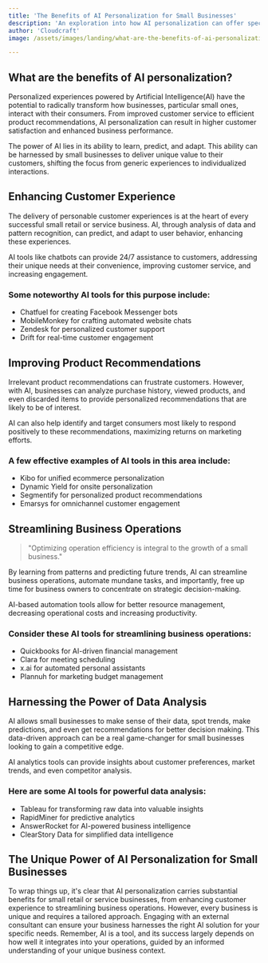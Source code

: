```yaml
---
title: 'The Benefits of AI Personalization for Small Businesses'
description: 'An exploration into how AI personalization can offer specific benefits to small businesses in the retail or service industry.'
author: 'Cloudcraft'
image: /assets/images/landing/what-are-the-benefits-of-ai-personalization.jpg

---
```


## What are the benefits of AI personalization?

Personalized experiences powered by Artificial Intelligence(AI) have the potential to radically transform how businesses, particular small ones, interact with their consumers. From improved customer service to efficient product recommendations, AI personalization can result in higher customer satisfaction and enhanced business performance.

The power of AI lies in its ability to learn, predict, and adapt. This ability can be harnessed by small businesses to deliver unique value to their customers, shifting the focus from generic experiences to individualized interactions. 

<ServicesBlurb />

## Enhancing Customer Experience

The delivery of personable customer experiences is at the heart of every successful small retail or service business. AI, through analysis of data and pattern recognition, can predict, and adapt to user behavior, enhancing these experiences. 

AI tools like chatbots can provide 24/7 assistance to customers, addressing their unique needs at their convenience, improving customer service, and increasing engagement. 

### Some noteworthy AI tools for this purpose include:

 * Chatfuel for creating Facebook Messenger bots
 * MobileMonkey for crafting automated website chats
 * Zendesk for personalized customer support
 * Drift for real-time customer engagement

## Improving Product Recommendations

Irrelevant product recommendations can frustrate customers. However, with AI, businesses can analyze purchase history, viewed products, and even discarded items to provide personalized recommendations that are likely to be of interest.

AI can also help identify and target consumers most likely to respond positively to these recommendations, maximizing returns on marketing efforts.

### A few effective examples of AI tools in this area include:

 * Kibo for unified ecommerce personalization 
 * Dynamic Yield for onsite personalization
 * Segmentify for personalized product recommendations
 * Emarsys for omnichannel customer engagement

<GetStartedBlurb />

## Streamlining Business Operations

<blockquote>"Optimizing operation efficiency is integral to the growth of a small business."</blockquote>

By learning from patterns and predicting future trends, AI can streamline business operations, automate mundane tasks, and importantly, free up time for business owners to concentrate on strategic decision-making. 

AI-based automation tools allow for better resource management, decreasing operational costs and increasing productivity. 

### Consider these AI tools for streamlining business operations:

 * Quickbooks for AI-driven financial management
 * Clara for meeting scheduling
 * x.ai for automated personal assistants
 * Plannuh for marketing budget management

## Harnessing the Power of Data Analysis

AI allows small businesses to make sense of their data, spot trends, make predictions, and even get recommendations for better decision making. This data-driven approach can be a real game-changer for small businesses looking to gain a competitive edge.

AI analytics tools can provide insights about customer preferences, market trends, and even competitor analysis.

### Here are some AI tools for powerful data analysis:

 * Tableau for transforming raw data into valuable insights
 * RapidMiner for predictive analytics
 * AnswerRocket for AI-powered business intelligence
 * ClearStory Data for simplified data intelligence

## The Unique Power of AI Personalization for Small Businesses

To wrap things up, it's clear that AI personalization carries substantial benefits for small retail or service businesses, from enhancing customer experience to streamlining business operations. However, every business is unique and requires a tailored approach. Engaging with an external consultant can ensure your business harnesses the right AI solution for your specific needs. Remember, AI is a tool, and its success largely depends on how well it integrates into your operations, guided by an informed understanding of your unique business context.
